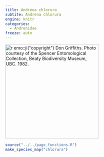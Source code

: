 ```yaml
---
title: Andrena chlorura
subtite: Andrena chlorura
engine: knitr
categories:
  - Andrenidae
freeze: auto
---
```

[![`r emo::ji("copyright")` Don Griffiths. Photo courtesy of the Spencer Entomological Collection, Beaty Biodiversity Museum, UBC. 1982.](https://www.zoology.ubc.ca/entomology/main/Hymenoptera/Andrenidae/Andrena%20chlorura%20(3lateral).jpg){height=300}](https://www.zoology.ubc.ca/entomology/main/Hymenoptera/Andrenidae/Andrena%20chlorura.php)

```r
source("../../page_functions.R")
make_species_map("chlorura")
```
